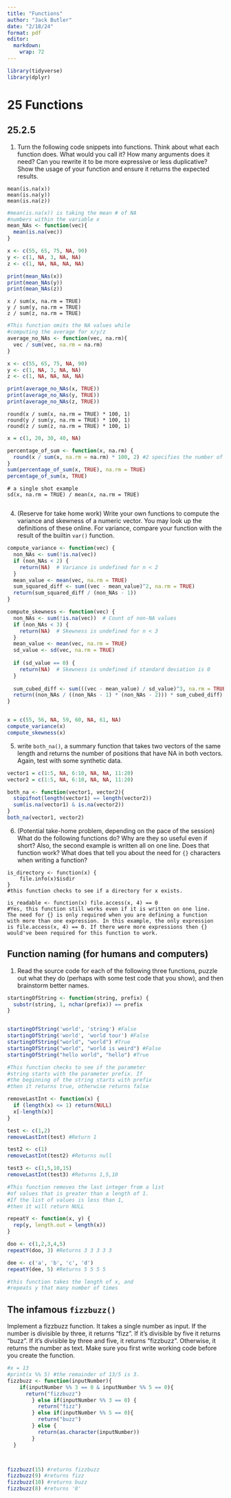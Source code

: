 ```yaml
---
title: "Functions"
author: "Jack Butler"
date: "2/18/24"
format: pdf
editor: 
  markdown: 
    wrap: 72
---
```


```r
library(tidyverse)
library(dplyr)
```

# 25 Functions

## 25.2.5

1.  Turn the following code snippets into functions. Think about what
    each function does. What would you call it? How many arguments does
    it need? Can you rewrite it to be more expressive or less
    duplicative? Show the usage of your function and ensure it returns
    the expected results.

```         
mean(is.na(x))
mean(is.na(y))
mean(is.na(z))
```

```r
#mean(is.na(x)) is taking the mean # of NA
#numbers within the variable x
mean_NAs <- function(vec){
  mean(is.na(vec))
}

x <- c(55, 65, 75, NA, 90)
y <- c(1, NA, 3, NA, NA)
z <- c(1, NA, NA, NA, NA)

print(mean_NAs(x))
print(mean_NAs(y))
print(mean_NAs(z))
```

```         
x / sum(x, na.rm = TRUE)
y / sum(y, na.rm = TRUE)
z / sum(z, na.rm = TRUE)
```

```r
#This function omits the NA values while
#computing the average for x/y/z
average_no_NAs <- function(vec, na.rm){
  vec / sum(vec, na.rm = na.rm)
}

x <- c(55, 65, 75, NA, 90)
y <- c(1, NA, 3, NA, NA)
z <- c(1, NA, NA, NA, NA)

print(average_no_NAs(x, TRUE))
print(average_no_NAs(y, TRUE))
print(average_no_NAs(z, TRUE))
```

```         
round(x / sum(x, na.rm = TRUE) * 100, 1)
round(y / sum(y, na.rm = TRUE) * 100, 1)
round(z / sum(z, na.rm = TRUE) * 100, 1)
```

```r
x = c(1, 20, 30, 40, NA)

percentage_of_sum <- function(x, na.rm) {
  round(x / sum(x, na.rm = na.rm) * 100, 2) #2 specifies the number of decimal places
}
sum(percentage_of_sum(x, TRUE), na.rm = TRUE)
percentage_of_sum(x, TRUE)
```

```         
# a single shot example
sd(x, na.rm = TRUE) / mean(x, na.rm = TRUE)
```

```r

```


4.  (Reserve for take home work) Write your own functions to compute the
    variance and skewness of a numeric vector. You may look up the
    definitions of these online. For variance, compare your function
    with the result of the builtin `var()` function.

```r
compute_variance <- function(vec) {
  non_NAs <- sum(!is.na(vec))  
  if (non_NAs < 2) {
    return(NA)  # Variance is undefined for n < 2
  }
  mean_value <- mean(vec, na.rm = TRUE)
  sum_squared_diff <- sum((vec - mean_value)^2, na.rm = TRUE)
  return(sum_squared_diff / (non_NAs - 1))
}

compute_skewness <- function(vec) {
  non_NAs <- sum(!is.na(vec))  # Count of non-NA values
  if (non_NAs < 3) {
    return(NA)  # Skewness is undefined for n < 3
  }
  mean_value <- mean(vec, na.rm = TRUE)
  sd_value <- sd(vec, na.rm = TRUE)
  
  if (sd_value == 0) {
    return(NA)  # Skewness is undefined if standard deviation is 0
  }
  
  sum_cubed_diff <- sum(((vec - mean_value) / sd_value)^3, na.rm = TRUE)
  return((non_NAs / ((non_NAs - 1) * (non_NAs - 2))) * sum_cubed_diff) 
}


x = c(55, 56, NA, 59, 60, NA, 61, NA)
compute_variance(x)
compute_skewness(x)
```

5.  write `both_na()`, a summary function that takes two vectors of the
    same length and returns the number of positions that have NA in both
    vectors. Again, test with some synthetic data.

```r
vector1 = c(1:5, NA, 6:10, NA, NA, 11:20)
vector2 = c(1:5, NA, 6:10, NA, NA, 11:20)

both_na <- function(vector1, vector2){
  stopifnot(length(vector1) == length(vector2))
  sum(is.na(vector1) & is.na(vector2))
}
both_na(vector1, vector2)
```

6.  (Potential take-home problem, depending on the pace of the session)
    What do the following functions do? Why are they so useful even if
    short? Also, the second example is written all on one line. Does
    that function work? What does that tell you about the need for `{}`
    characters when writing a function?

```         
is_directory <- function(x) {
    file.info(x)$isdir
}
#this function checks to see if a directory for x exists.

is_readable <- function(x) file.access(x, 4) == 0
#Yes, this function still works even if it is written on one line. 
The need for {} is only required when you are defining a function 
with more than one expression. In this example, the only expression 
is file.access(x, 4) == 0. If there were more expressions then {} would've been required for this function to work.
```

## Function naming (for humans and computers)
1.  Read the source code for each of the following three functions,
    puzzle out what they do (perhaps with some test code that you show),
    and then brainstorm better names.

```r
startingOfString <- function(string, prefix) {
  substr(string, 1, nchar(prefix)) == prefix
}


startingOfString('world', 'string') #False
startingOfString('world', 'world tour') #False
startingOfString("world", "world") #True
startingOfString("world", "world is weird") #False
startingOfString("hello world", "hello") #True

#This function checks to see if the parameter
#string starts with the parameter prefix. If 
#the beginning of the string starts with prefix
#then it returns true, otherwise returns false
```


```r
removeLastInt <- function(x) {
  if (length(x) <= 1) return(NULL)
  x[-length(x)]
}

test <- c(1,2)
removeLastInt(test) #Return 1

test2 <- c(1)
removeLastInt(test2) #Returns null

test3 <- c(1,5,10,15)
removeLastInt(test3) #Returns 1,5,10

#This function removes the last integer from a list
#of values that is greater than a length of 1.
#If the list of values is less than 1,
#then it will return NULL
```


```r
repeatY <- function(x, y) {
  rep(y, length.out = length(x))
}

doo <- c(1,2,3,4,5)
repeatY(doo, 3) #Returns 3 3 3 3 3

dee <- c('a', 'b', 'c', 'd')
repeatY(dee, 5) #Returns 5 5 5 5

#this function takes the length of x, and 
#repeats y that many number of times
```


## The infamous `fizzbuzz()`

Implement a fizzbuzz function. It takes a single number as input. If the
number is divisible by three, it returns “fizz”. If it’s divisible by
five it returns “buzz”. If it’s divisible by three and five, it returns
“fizzbuzz”. Otherwise, it returns the number as text. Make sure you
first write working code before you create the function.

```r
#x = 13
#print(x %% 5) #the remainder of 13/5 is 3.
fizzbuzz <- function(inputNumber){
    if(inputNumber %% 3 == 0 & inputNumber %% 5 == 0){
      return("fizzbuzz")
        } else if(inputNumber %% 3 == 0) {
          return("fizz")
        } else if(inputNumber %% 5 == 0){
          return("buzz")
        } else {
          return(as.character(inputNumber))
        }
  }



fizzbuzz(15) #returns fizzbuzz
fizzbuzz(9) #returns fizz
fizzbuzz(10) #returns buzz
fizzbuzz(8) #returns '8'
```
